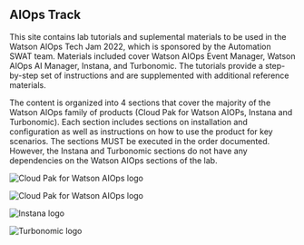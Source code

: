 
## AIOps Track

<PageDescription>

This site contains lab tutorials and suplemental materials to be used in the Watson AIOps Tech Jam 2022, which is sponsored by the Automation SWAT team.  Materials included cover Watson AIOps Event Manager, Watson AIOps AI Manager, Instana, and Turbonomic.
The tutorials provide a step-by-step set of instructions and are supplemented with additional reference materials.

The content is organized into 4 sections that cover the majority of the Watson AIOps family of products \(Cloud Pak for Watson AIOPs, Instana and Turbonomic\).  Each section includes sections on installation and configuration as well as instructions on how to use the product for key scenarios.  The sections MUST be executed in the order documented.  However, the Instana and Turbonomic sections do not have any dependencies on the Watson AIOps sections of the lab.

</PageDescription>


<Row>
<Column colMd={3} colLg={3} noGutterMdLeft>
<ArticleCard
  title="Cloud Pak for Watson AIOps Event Manager"
  href="/tutorials/aiops/introduction"
  actionIcon="arrowRight"
  color="dark"
>

![Cloud Pak for Watson AIOps logo](/images/aiops.png)

</ArticleCard>
</Column>

<Column colMd={3} colLg={3} noGutterMdLeft>
<ArticleCard
  title="Cloud Pak for Watson AIOps AI Manager"
  href="/tutorials/mm/introduction"
  actionIcon="arrowRight"
  color="dark"
>

![Cloud Pak for Watson AIOps logo](/images/aiops.png)

</ArticleCard>
</Column>
<Column colMd={3} colLg={3} noGutterMdLeft>
<ArticleCard
  title="Instana"
  href="/tutorials/instana/introduction"
  actionIcon="arrowRight"
  color="dark"
>


![Instana logo](/images/instana.png)

</ArticleCard>
</Column>
<Column colMd={3} colLg={3} noGutterMdLeft>
<ArticleCard
  title="Turbonomic"
  href="/tutorials/turbonomic/introduction"
  actionIcon="arrowRight"
  color="dark"
>


![Turbonomic logo](/images/turbonomic.png)

</ArticleCard>
</Column>
</Row>
